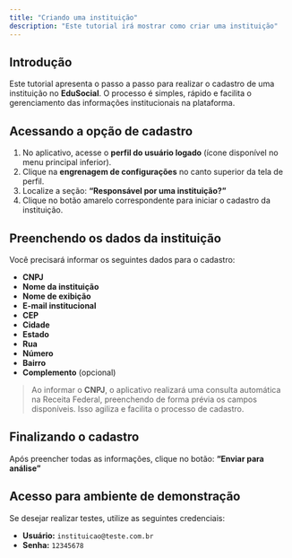 ```yaml
---
title: "Criando uma instituição"
description: "Este tutorial irá mostrar como criar uma instituição"
---
```


## Introdução

Este tutorial apresenta o passo a passo para realizar o cadastro de uma instituição no **EduSocial**. O processo é simples, rápido e facilita o gerenciamento das informações institucionais na plataforma.

## Acessando a opção de cadastro

1. No aplicativo, acesse o **perfil do usuário logado** (ícone disponível no menu principal inferior).
2. Clique na **engrenagem de configurações** no canto superior da tela de perfil.
3. Localize a seção: **“Responsável por uma instituição?”**
4. Clique no botão amarelo correspondente para iniciar o cadastro da instituição.

## Preenchendo os dados da instituição

Você precisará informar os seguintes dados para o cadastro:

- **CNPJ**
- **Nome da instituição**
- **Nome de exibição**
- **E-mail institucional**
- **CEP**
- **Cidade**
- **Estado**
- **Rua**
- **Número**
- **Bairro**
- **Complemento** (opcional)

> Ao informar o **CNPJ**, o aplicativo realizará uma consulta automática na Receita Federal, preenchendo de forma prévia os campos disponíveis. Isso agiliza e facilita o processo de cadastro.

## Finalizando o cadastro

Após preencher todas as informações, clique no botão: **“Enviar para análise”**

## Acesso para ambiente de demonstração

Se desejar realizar testes, utilize as seguintes credenciais:

- **Usuário:** `instituicao@teste.com.br`
- **Senha:** `12345678`
